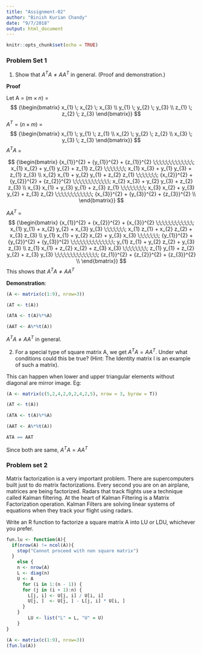 ```yaml
---
title: "Assignment-02"
author: "Binish Kurian Chandy"
date: "9/7/2018"
output: html_document
---
```


```r
knitr::opts_chunk$set(echo = TRUE)
```

### Problem Set 1  
(1) Show that $A^TA\neq AA^T$ in general. (Proof and demonstration.)

**Proof**

Let A = $(m \times n)$ =
$$
{\begin{bmatrix}
 x_{1} \; x_{2} \; x_{3} \\ 
 y_{1} \; y_{2} \; y_{3} \\ 
 z_{1} \; z_{2} \; z_{3} 
\end{bmatrix}}
$$
$A^T = (n \times m)$ = 
$$
{\begin{bmatrix}
 x_{1} \; y_{1} \; z_{1} \\ 
 x_{2} \; y_{2} \; z_{2} \\ 
 x_{3} \; y_{3} \; z_{3} 
\end{bmatrix}}
$$
$A^TA$ =

$$
{\begin{bmatrix}
 {x_{1}}^{2} + {y_{1}}^{2} + {z_{1}}^{2} \;\;\;\;\;\;\;\;\;\;\;\;\; x_{1} x_{2} + y_{1} y_{2} + z_{1} z_{2} \;\;\;\;\;\;\; x_{1} x_{3} + y_{1} y_{3} + z_{1} z_{3} \\ 
 x_{2} x_{1} + y_{2} y_{1} + z_{2} z_{1} \;\;\;\;\;\;\; {x_{2}}^{2} + {y_{2}}^{2} + {z_{2}}^{2} \;\;\;\;\;\;\;\;\;\;\;\; x_{2} x_{3} + y_{2} y_{3} + z_{2} z_{3} \\ 
 x_{3} x_{1} + y_{3} y_{1} + z_{3} z_{1} \;\;\;\;\;\;\;\; x_{3} x_{2} + y_{3} y_{2} + z_{3} z_{2} \;\;\;\;\;\;\;\;\;\;\;\; {x_{3}}^{2} + {y_{3}}^{2} + {z_{3}}^{2} \\ 
\end{bmatrix}}
$$

$AA^T$ =
$$
{\begin{bmatrix}
 {x_{1}}^{2} + {x_{2}}^{2} + {x_{3}}^{2} \;\;\;\;\;\;\;\;\;\;\;\; x_{1} y_{1} + x_{2} y_{2} + x_{3} y_{3} \;\;\;\;\;\;\; x_{1} z_{1} + x_{2} z_{2} + x_{3} z_{3} \\ 
 y_{1} x_{1} + y_{2} x_{2} + y_{3} x_{3} \;\;\;\;\;\;\; {y_{1}}^{2} + {y_{2}}^{2} + {y_{3}}^{2} \;\;\;\;\;\;\;\;\;\;\;\;\;\; y_{1} z_{1} + y_{2} z_{2} + y_{3} z_{3} \\ 
 z_{1} x_{1} + z_{2} x_{2} + z_{3} x_{3} \;\;\;\;\;\;\;\; z_{1} y_{1} + z_{2} y_{2} + z_{3} y_{3} \;\;\;\;\;\;\;\;\;\;\;\;\;\; {z_{1}}^{2} + {z_{2}}^{2} + {z_{3}}^{2} \\ 
\end{bmatrix}}
$$
This shows that $A^TA\neq AA^T$  

**Demonstration**:

```r
(A <- matrix(c(1:9), nrow=3))
```

```r
(AT <- t(A))
```


```r
(ATA <- t(A)%*%A)
```

```r
(AAT <- A%*%t(A))
```

$A^TA\neq AA^T$ in general.  

(2) For a special type of square matrix A, we get $A^TA= AA^T$. Under what conditions could this be true? (Hint: The Identity matrix I is an example of such a matrix).

This can happen when lower and upper triangular elements without diagonal are mirror image.
Eg:

```r
(A <- matrix(c(5,2,4,2,0,2,4,2,5), nrow = 3, byrow = T))
```

```r
(AT <- t(A))
```


```r
(ATA <- t(A)%*%A)
```

```r
(AAT <- A%*%t(A))
```

```r
ATA == AAT
```
Since both are same, $A^TA= AA^T$

### Problem set 2

Matrix factorization is a very important problem. There are supercomputers built just to do matrix factorizations. Every second you are on an airplane, matrices are being factorized. Radars that track flights use a technique called Kalman filtering. At the heart of Kalman Filtering is a Matrix Factorization operation. Kalman Filters are solving linear systems of equations when they track your flight using radars.

Write an R function to factorize a square matrix A into LU or LDU, whichever you prefer.

```r
fun.lu <- function(A){
  if(nrow(A) != ncol(A)){
    stop("Cannot proceed with non square matrix")
  }
    else {
    n <- nrow(A)
    L <- diag(n)
    U <- A
      for (i in 1:(n - 1)) {
      for (j in (i + 1):n) {
        L[j, i] <- U[j, i] / U[i, i]
        U[j, ]  <- U[j, ] - L[j, i] * U[i, ]
      }
    }
        LU <- list("L" = L, "U" = U)
    }
}

```   

```r
(A <- matrix(c(1:9), nrow=3))
(fun.lu(A))
```
